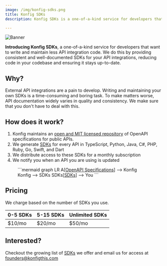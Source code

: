 ```yaml
---
image: /img/konfig-sdks.png
title: Konfig SDKs
description: Konfig SDKs is a one-of-a-kind service for developers that want to write and maintain less API integration code. If you're ready to simplify your API integrations, get started with Konfig today!

---
```


<div style={{maxWidth: "740px"}} class="markdown ml-auto">

![Banner](/img/konfig-sdks.png)

**Introducing Konfig SDKs**, a one-of-a-kind service for developers that want to
write and maintain less API integration code. We do this by providing consistent
and well-documented SDKs for your API integrations, reducing code in your
codebase and ensuring it stays up-to-date.

## Why?

External API integrations are a pain to develop. Writing and maintaining your
own SDKs is a time-consuming and boring task. To make matters worse, API
documentation widely varies in quality and consistency. We make sure that you
don't have to deal with this.

## How does it work?

1. Konfig maintains an [open and MIT licensed repository](https://github.com/konfig-sdks/openapi-examples) of OpenAPI specifications for public APIs.
2. We generate <a href="/sdk/category/all" target="_blank">SDKs</a> for every API in TypeScript, Python, Java, C#, PHP, Ruby, Go, Swift, and Dart
3. We distribute access to these SDKs for a monthly subscription
4. We notify you when an API you are using is updated

<Figure caption="Click the above links to checkout the OpenAPI Specifications we use and the SDKs we offer">
```mermaid
graph LR
    A[<a target='_blank' href='https://github.com/konfig-sdks/openapi-examples'>OpenAPI Specifications</a>] --> Konfig
    Konfig --> SDKs
    SDKs[<a target='_blank' href='/sdk/category/all'>SDKs</a>] --> You
```
</Figure>

## Pricing

We charge based on the number of SDKs you use.

| 0-5 SDKs | 5-15 SDKs | Unlimited SDKs |
| --- | --- | --- |
| $10/mo | $20/mo | $50/mo |

## Interested?

Checkout the growing list of [SDKs](/sdk/category/all) we offer and email us for access at founders@konfigthis.com

</div>
